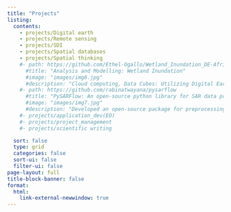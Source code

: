 ---
title: "Projects"
listing:
  contents:
    - projects/Digital earth
    - projects/Remote sensing
    - projects/SDI
    - projects/Spatial databases
    - projects/Spatial thinking
    #- path: https://github.com/Ethel-Ogallo/Wetland_Inundation_DE-Africa 
      #title: "Analysis and Modelling: Wetland Inundation"
      #image: "images/img6.jpg" 
      #description: "Cloud computing, Data Cubes: Utilizing Digital Earth Africa to assess wetland dynamics in the Zambezi Delta, Mozambique"
    #- path: https://github.com/rabinatwayana/pysarflow 
      #title: "PySARFlow: An open-source python library for SAR data processing"
      #image: "images/img7.jpg"
      #description: "Developed an open-source package for preprocessing SAR data both SLC and GRD formats with example noteboooks."
    #- projects/application_dev(EO)
    #- projects/project_management
    #- projects/scientific writing

  sort: false
  type: grid
  categories: false
  sort-ui: false
  filter-ui: false
page-layout: full
title-block-banner: false
format:
  html:
    link-external-newwindow: true
---
